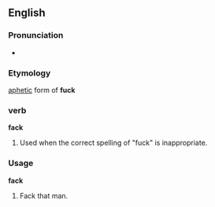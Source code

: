 ==English==

===Pronunciation===
* {{IPA|/nʌʧ/}}

===Etymology===
[[aphetic]] form of '''fuck'''

===verb===
'''fack'''

# Used when the correct spelling of "fuck" is inappropriate.

===Usage===
'''fack'''

# Fack that man.